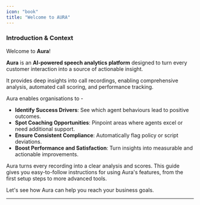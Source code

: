 ```yaml
---
icon: "book"
title: "Welcome to AURA"
---
```


### **Introduction & Context**

Welcome to **Aura**\! 

**Aura** is an **AI‑powered speech analytics platform** designed to turn every customer interaction into a source of actionable insight. 

It provides deep insights into call recordings, enabling comprehensive analysis, automated call scoring, and performance tracking. 

Aura enables organisations to - 

- **Identify Success Drivers**: See which agent behaviours lead to positive outcomes. 
- **Spot Coaching Opportunities**: Pinpoint areas where agents excel or need additional support. 
- **Ensure Consistent Compliance**: Automatically flag policy or script deviations. 
- **Boost Performance and Satisfaction**: Turn insights into measurable and actionable improvements. 

Aura turns every recording into a clear analysis and scores. This guide gives you easy-to-follow instructions for using Aura's features, from the first setup steps to more advanced tools.

Let's see how Aura can help you reach your business goals.

---

### 